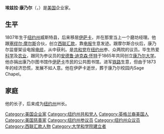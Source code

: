 {{expand english}}
'''埃兹拉·康乃尔'''（{{lang-en|Ezra Cornell}}，{{bd|1807年|1月11日|1874年|12月9日|catIdx=C}}）是[[美国|美国]]企业家。

==生平==
1807年生于[[纽约州|纽约州]]威斯特县，后来移居[[伊萨卡_(纽约州)|伊萨卡]]，并在那里当上一个磨坊经理。他跟[[塞缪尔·摩尔斯|塞缪尔·摩尔斯]]合伙，创立[[西联汇款|西联汇款]]，靠[[电报|电报]]生意发迹。跟摩尔斯合伙后，康乃尔监督架设电报[[电缆|电缆]]，从中获利。是[[共和黨_(美國)|共和党]]在[[纽约州|纽约州]]参、众两院的议员。毕生热爱[[科学|科学]]及[[农业|农业]]，跟同为参议员的[[安德鲁·迪克森·怀特|安德鲁·迪克森·怀特]]于1865年共同创立[[康乃尔大学|康乃尔大学]]。他亦捐出康乃尔图书馆作[[伊萨卡_(纽约州)|伊萨卡]]市民的公共图书馆。进军[[铁路|铁路]]生意，但由于1873年的经济恐慌，发展不如人意。他在伊萨卡逝世，葬于康乃尔校园内Sage Chapel。

==家庭==
他的长子，{{Tsl|en|Alonzo B. Cornell|阿朗左·巴顿·康乃尔}}后来成为[[纽约州|纽约州]]州长。

{{Authority control}}
{{企业家小作品}}
{{DEFAULTSORT:Cornell, Ezra}}
[[Category:美国企业家|Category:美国企业家]]
[[Category:纽约州共和党人|Category:纽约州共和党人]]
[[Category:英格兰裔美国人|Category:英格兰裔美国人]]
[[Category:美国慈善家|Category:美国慈善家]]
[[Category:纽约州参议员|Category:纽约州参议员]]
[[Category:纽约州众议员|Category:纽约州众议员]]
[[Category:西联汇款人物|Category:西联汇款人物]]
[[Category:大学和学院建立者|Category:大学和学院建立者]]